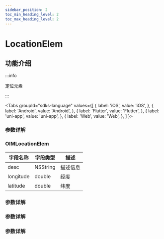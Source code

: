 ```yaml
---
sidebar_position: 2
toc_min_heading_level: 2
toc_max_heading_level: 2
---
```


# LocationElem

## 功能介绍

:::info

定位元素

:::

<Tabs
groupId="sdks-language"
values={[
{ label: 'iOS', value: 'iOS', },
{ label: 'Android', value: 'Android', },
{ label: 'Flutter', value: 'Flutter', },
{ label: 'uni-app', value: 'uni-app', },
{ label: 'Web', value: 'Web', },
]
}>

<TabItem value="Flutter">

### 参数详解

</TabItem>

<TabItem value="iOS">

### OIMLocationElem

| 字段名称  | 字段类型 | 描述     |
| --------- | -------- | -------- |
| desc      | NSString | 描述信息 |
| longitude | double   | 经度     |
| latitude  | double   | 纬度     |

</TabItem>

<TabItem value="Android">

### 参数详解

</TabItem>

<TabItem value="Web">

### 参数详解

</TabItem>

<TabItem value="uni-app">

### 参数详解

</TabItem>

</Tabs>
